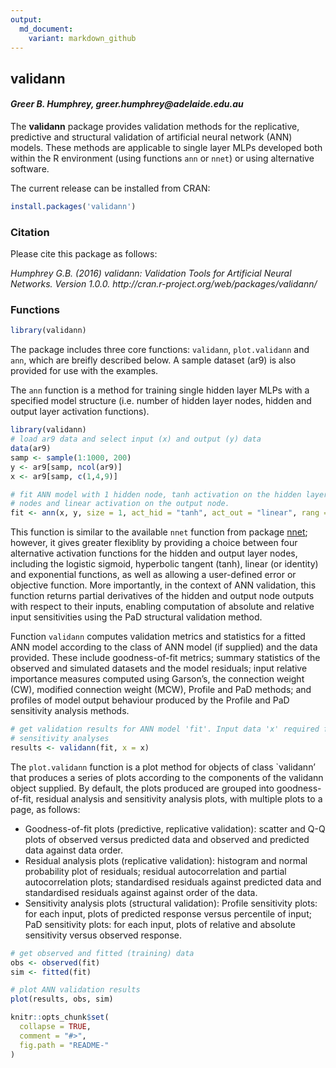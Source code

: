 ```yaml
---
output:
  md_document:
    variant: markdown_github
---
```


## validann

#### *Greer B. Humphrey, greer.humphrey@adelaide.edu.au*

The **validann** package provides validation methods for the replicative, predictive and structural validation of artificial neural network (ANN) models. These methods are applicable to single layer MLPs developed both within the R environment (using functions `ann` or `nnet`) or using alternative software.

The current release can be installed from CRAN:

```r
install.packages('validann')
```

### Citation

Please cite this package as follows:

*Humphrey G.B. (2016) validann: Validation Tools for Artificial Neural Networks. Version 1.0.0. http://cran.r-project.org/web/packages/validann/*

### Functions

```r
library(validann)
```

The package includes three core functions: `validann`, `plot.validann` and `ann`, which are breifly described below. A sample dataset (ar9) is also provided for use with the examples.
 
The `ann` function is a method for training single hidden layer MLPs with a specified model structure (i.e. number of hidden layer nodes, hidden and output layer activation functions). 

```r
library(validann)
# load ar9 data and select input (x) and output (y) data
data(ar9)
samp <- sample(1:1000, 200)
y <- ar9[samp, ncol(ar9)]
x <- ar9[samp, c(1,4,9)]

# fit ANN model with 1 hidden node, tanh activation on the hidden layer
# nodes and linear activation on the output node.
fit <- ann(x, y, size = 1, act_hid = "tanh", act_out = "linear", rang = 0.1)
```

This function is similar to the available `nnet` function from package [nnet](https://cran.r-project.org/web/packages/nnet/index.html); however, it gives greater flexiblity by providing a choice between four alternative activation functions for the hidden and output layer nodes, including the logistic sigmoid, hyperbolic tangent (tanh), linear (or identity) and exponential functions, as well as allowing a user-defined error or objective function. More importantly, in the context of ANN validation, this function returns partial derivatives of the hidden and output node outputs with respect to their inputs, enabling computation of absolute and relative input sensitivities using the PaD structural validation method.

Function `validann` computes validation metrics and statistics for a fitted ANN model according to the class of ANN model (if supplied) and the data provided. These include goodness-of-fit metrics; summary statistics of the observed and simulated datasets and the model residuals; input relative importance measures computed using Garson's, the connection weight (CW), modified connection weight (MCW), Profile and PaD methods; and profiles of model output behaviour produced by the Profile and PaD sensitivity analysis methods.

```r
# get validation results for ANN model 'fit'. Input data 'x' required for 
# sensitivity analyses
results <- validann(fit, x = x)
```

The `plot.validann` function is a plot method for objects of class `validann' that produces a series of plots according to the components of the validann object supplied. By default, the plots produced are grouped into goodness-of-fit, residual analysis and sensitivity analysis plots, with multiple plots to a page, as follows:

-   Goodness-of-fit plots (predictive, replicative validation): scatter and Q-Q plots of observed versus predicted data and observed and predicted data against data order.
-   Residual analysis plots (replicative validation): histogram and normal probability plot of residuals; residual autocorrelation and partial autocorrelation plots; standardised residuals against predicted data and standardised residuals against against order of the data.
-   Sensitivity analysis plots (structural validation): Profile sensitivity plots: for each input, plots of predicted response versus percentile of input; PaD sensitivity plots: for each input, plots of relative and absolute sensitivity versus observed response.

```r
# get observed and fitted (training) data
obs <- observed(fit)
sim <- fitted(fit)

# plot ANN validation results
plot(results, obs, sim)
```

```r
knitr::opts_chunk$set(
  collapse = TRUE,
  comment = "#>",
  fig.path = "README-"
)
```
